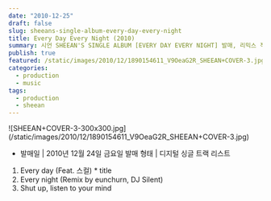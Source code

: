 ```yaml
---
date: "2010-12-25"
draft: false
slug: sheeans-single-album-every-day-every-night
title: Every Day Every Night (2010)
summary: 시언 SHEEAN'S SINGLE ALBUM [EVERY DAY EVERY NIGHT] 발매, 리믹스 작업
publish: true
featured: /static/images/2010/12/1890154611_V9OeaG2R_SHEEAN+COVER-3.jpg
categories: 
  - production
  - music
tags:
  - production
  - sheean
---
```


<div className="container flex justify-center">
![SHEEAN+COVER-3-300x300.jpg](/static/images/2010/12/1890154611_V9OeaG2R_SHEEAN+COVER-3.jpg)
</div>

* 발매일 | 2010년 12월 24일 금요일
발매 형태 | 디지털 싱글
트랙 리스트
01. Every day (Feat. 스컬) * title
02. Every night (Remix by eunchurn, DJ Silent)
03. Shut up, listen to your mind
